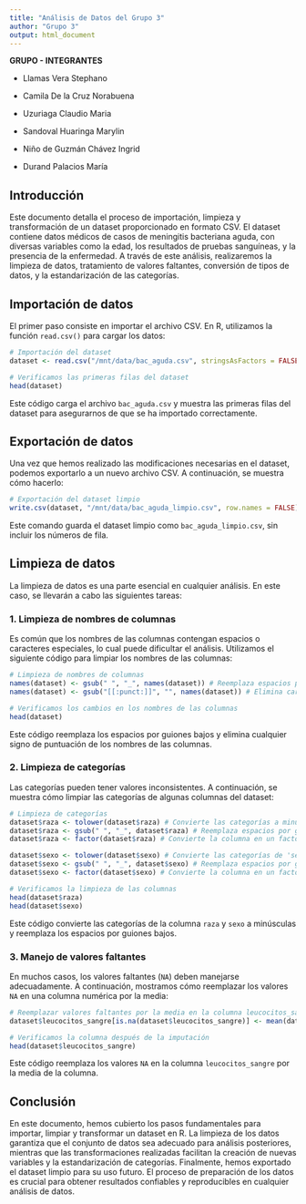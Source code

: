 ---
title: "Análisis de Datos del Grupo 3"
author: "Grupo 3"
output: html_document
---

**GRUPO - INTEGRANTES**

-   Llamas Vera Stephano

-   Camila De la Cruz Norabuena

-   Uzuriaga Claudio Maria

-   Sandoval Huaringa Marylin

-   Niño de Guzmán Chávez Ingrid

-   Durand Palacios María

## Introducción

Este documento detalla el proceso de importación, limpieza y transformación de un dataset proporcionado en formato CSV. El dataset contiene datos médicos de casos de meningitis bacteriana aguda, con diversas variables como la edad, los resultados de pruebas sanguíneas, y la presencia de la enfermedad. A través de este análisis, realizaremos la limpieza de datos, tratamiento de valores faltantes, conversión de tipos de datos, y la estandarización de las categorías.

## Importación de datos

El primer paso consiste en importar el archivo CSV. En R, utilizamos la función `read.csv()` para cargar los datos:

```{r}
# Importación del dataset
dataset <- read.csv("/mnt/data/bac_aguda.csv", stringsAsFactors = FALSE)

# Verificamos las primeras filas del dataset
head(dataset)
```

Este código carga el archivo `bac_aguda.csv` y muestra las primeras filas del dataset para asegurarnos de que se ha importado correctamente.

## Exportación de datos

Una vez que hemos realizado las modificaciones necesarias en el dataset, podemos exportarlo a un nuevo archivo CSV. A continuación, se muestra cómo hacerlo:

```{r}
# Exportación del dataset limpio
write.csv(dataset, "/mnt/data/bac_aguda_limpio.csv", row.names = FALSE)
```

Este comando guarda el dataset limpio como `bac_aguda_limpio.csv`, sin incluir los números de fila.

## Limpieza de datos

La limpieza de datos es una parte esencial en cualquier análisis. En este caso, se llevarán a cabo las siguientes tareas:

### 1. Limpieza de nombres de columnas

Es común que los nombres de las columnas contengan espacios o caracteres especiales, lo cual puede dificultar el análisis. Utilizamos el siguiente código para limpiar los nombres de las columnas:

```{r}
# Limpieza de nombres de columnas
names(dataset) <- gsub(" ", "_", names(dataset)) # Reemplaza espacios por guiones bajos
names(dataset) <- gsub("[[:punct:]]", "", names(dataset)) # Elimina caracteres especiales

# Verificamos los cambios en los nombres de las columnas
head(dataset)
```

Este código reemplaza los espacios por guiones bajos y elimina cualquier signo de puntuación de los nombres de las columnas.

### 2. Limpieza de categorías

Las categorías pueden tener valores inconsistentes. A continuación, se muestra cómo limpiar las categorías de algunas columnas del dataset:

```{r}
# Limpieza de categorías
dataset$raza <- tolower(dataset$raza) # Convierte las categorías a minúsculas
dataset$raza <- gsub(" ", "_", dataset$raza) # Reemplaza espacios por guiones bajos
dataset$raza <- factor(dataset$raza) # Convierte la columna en un factor

dataset$sexo <- tolower(dataset$sexo) # Convierte las categorías de 'sexo' a minúsculas
dataset$sexo <- gsub(" ", "_", dataset$sexo) # Reemplaza espacios por guiones bajos
dataset$sexo <- factor(dataset$sexo) # Convierte la columna en un factor

# Verificamos la limpieza de las columnas
head(dataset$raza)
head(dataset$sexo)
```

Este código convierte las categorías de la columna `raza` y `sexo` a minúsculas y reemplaza los espacios por guiones bajos.

### 3. Manejo de valores faltantes

En muchos casos, los valores faltantes (`NA`) deben manejarse adecuadamente. A continuación, mostramos cómo reemplazar los valores `NA` en una columna numérica por la media:

```{r}
# Reemplazar valores faltantes por la media en la columna leucocitos_sangre
dataset$leucocitos_sangre[is.na(dataset$leucocitos_sangre)] <- mean(dataset$leucocitos_sangre, na.rm = TRUE)

# Verificamos la columna después de la imputación
head(dataset$leucocitos_sangre)
```

Este código reemplaza los valores `NA` en la columna `leucocitos_sangre` por la media de la columna.

## Conclusión

En este documento, hemos cubierto los pasos fundamentales para importar, limpiar y transformar un dataset en R. La limpieza de los datos garantiza que el conjunto de datos sea adecuado para análisis posteriores, mientras que las transformaciones realizadas facilitan la creación de nuevas variables y la estandarización de categorías. Finalmente, hemos exportado el dataset limpio para su uso futuro. El proceso de preparación de los datos es crucial para obtener resultados confiables y reproducibles en cualquier análisis de datos.
